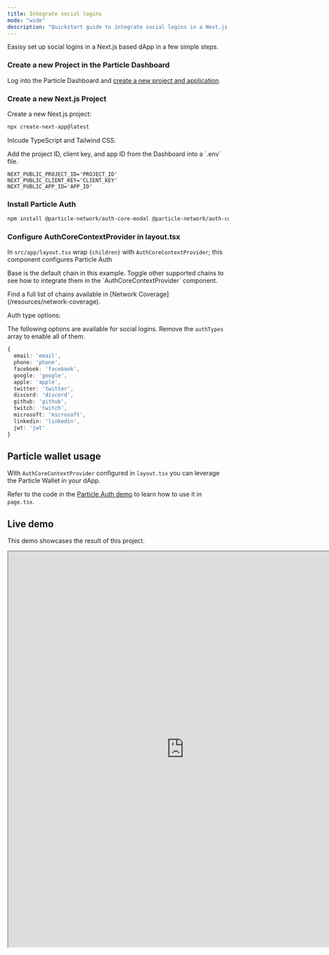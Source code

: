 ```yaml
---
title: Integrate social logins  
mode: "wide"
description: "Quickstart guide to integrate social logins in a Next.js project."
---
```


<Note>Easisy set up social logins in a Next.js based dApp in a few simple steps.</Note>

### Create a new Project in the Particle Dashboard

Log into the Particle Dashboard and [create a new project and application](/api-reference/auth/desktop-sdks/web#configuration).

### Create a new Next.js Project

Create a new Next.js project:

```sh
npx create-next-app@latest
```

<Tip>
<p>Inlcude TypeScript and Tailwind CSS.</p>
<p>Add the project ID, client key, and app ID from the Dashboard into a `.env` file.</p>
</Tip>

```env .env
NEXT_PUBLIC_PROJECT_ID='PROJECT_ID'
NEXT_PUBLIC_CLIENT_KEY='CLIENT_KEY'
NEXT_PUBLIC_APP_ID='APP_ID'
```

### Install Particle Auth

```sh Terminal
npm install @particle-network/auth-core-modal @particle-network/auth-core @particle-network/chains ethers
```

### Configure AuthCoreContextProvider in layout.tsx

In `src/app/layout.tsx` wrap `{children}` with `AuthCoreContextProvider`; this component configures Particle Auth

<Note>
<p>Base is the default chain in this example. Toggle other supported chains to see how to integrate them in the `AuthCoreContextProvider` component.</p>
<p>Find a full list of chains available in [Network Coverage](/resources/network-coverage).</p>
</Note>


<InteractiveLayout />

Auth type options:

<Tip>The following options are available for social logins. Remove the `authTypes` array to enable all of them.</Tip>

```ts
{
  email: 'email',
  phone: 'phone',
  facebook: 'facebook',
  google: 'google',
  apple: 'apple',
  twitter: 'twitter',
  discord: 'discord',
  github: 'github',
  twitch: 'twitch',
  microsoft: 'microsoft',
  linkedin: 'linkedin',
  jwt: 'jwt'
}
```

## Particle wallet usage

With `AuthCoreContextProvider` configured in `layout.tsx` you can leverage the Particle Wallet in your dApp. 

<Tip>Refer to the code in the [Particle Auth demo](https://github.com/Particle-Network/particle-auth-ethers-demo/blob/main/particle-next-starter/src/app/page.tsx) to learn how to use it in `page.tsx`.</Tip>

## Live demo

This demo showcases the result of this project.

<iframe 
width="800"
height="900" 
src="https://particle-next-starter.vercel.app/"> 
</iframe>
